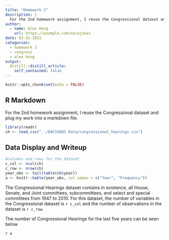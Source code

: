 ```yaml
---
title: "Homework 2"
description: |
  For the 2nd homework assignment, I reuse the Congressional dataset and plug my work into a markdown file.
author:
  - name: Alex Hong
    url: https://example.com/norajones
date: 03-31-2021
categories:
  - homework 2
  - congress
  - alex hong
output:
  distill::distill_article:
    self_contained: false
---
```



```r
knitr::opts_chunk$set(echo = FALSE)
```

## R Markdown

For the 2nd homework assignment, I reuse the Congressional dataset and plug my work into a markdown file.

```r
library(readr)
ch <- read_csv("../DACSS601 Data/congressional_hearings.csv")
```

## Data Display and Writeup

```r
#columns and rows for the dataset
c_col <- ncol(ch)
c_row <- nrow(ch)
year_obs <- tail(table(ch$year))
a <- knitr::kable(year_obs, col.names = c("Year", "Frequency"))

```

The Congressional Hearings dataset contains in existence, all House, Senate, and Joint committees, subcommittees, and select and special committees from 1947 to 2010.
For this dataset, the number of variables in the Congressional dataset is `r c_col` and the number of observations in the dataset is `r c_row`. 


The number of Congressional Hearings for the last five years can be seen below

`r a`